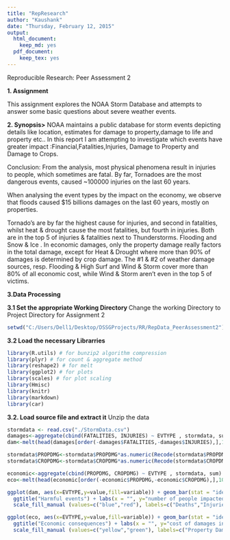 ```yaml
---
title: "RepResearch"
author: "Kaushank"
date: "Thursday, February 12, 2015"
output:
  html_document:
    keep_md: yes
  pdf_document:
    keep_tex: yes
---
```

Reproducible Research: Peer Assessment 2

<b>1. Assignment</b>

This assignment explores the  NOAA Storm Database and attempts to answer some basic questions about severe weather events. 


<b>2. Synopsis></b>
NOAA maintains a public database for storm events depicting details like location,  estimates for damage to property,damage to life and property etc..
In this report I am attempting to  investigate which events have greater impact 
:Financial,Fatalities,Injuries, Damage to Property and Damage to Crops.

Conclusion:
From the analysis, most  physical phenomena result in injuries to people, which sometimes are fatal. By far, Tornadoes are the most dangerous events, caused ~100000 injuries on the last 60 years.

When analysing the event types by the impact on the economy, we observe that floods caused $15 billions damages on the last 60 years, mostly on properties.

Tornado's are by far the highest cause for injuries, and second in fatalities, whilst heat &amp; drought cause the most fatalities, but fourth in injuries. Both are in the top 5 of injuries &amp; fatalities next to Thunderstorms. Flooding  and Snow &amp; Ice . In economic damages, only the property damage really factors in the total damage, except for Heat &amp; Drought where more than 90% of damages is determined by crop damage. The #1 &amp; #2 of weather damage sources, resp. Flooding &amp; High Surf and Wind &amp; Storm cover more than 80% of all economic cost, while Wind &amp; Storm aren't even in the top 5 of victims.</p>


<b>3.Data Processing</b>

<b>3.1 Set the appropriate Working Directory </b>
Change the working Directory to Project Directory for Assignment 2
```r
setwd("C:/Users/Dell1/Desktop/DSSGProjects/RR/RepData_PeerAssessment2")
```

<b>3.2 Load the necessary Librarries</b>

```r
library(R.utils) # for bunzip2 algorithm compression
library(plyr) # for count & aggregate method
library(reshape2) # for melt 
library(ggplot2) # for plots
library(scales) # for plot scaling
library(Hmisc)
library(knitr)
library(markdown)
library(car)

```

<b>3.2. Load source file and extract it</b>
Unzip the data

```r
stormdata <- read.csv("./StormData.csv")
damages<-aggregate(cbind(FATALITIES, INJURIES) ~ EVTYPE , stormdata, sum)
dam<-melt(head(damages[order(-damages$FATALITIES,-damages$INJURIES),],10))

stormdata$PROPDMG<-stormdata$PROPDMG*as.numeric(Recode(stormdata$PROPDMGEXP, "'0'=1;'1'=10;'2'=100;'3'=1000;'4'=10000;'5'=100000;'6'=1000000;'7'=10000000;'8'=100000000;'B'=1000000000;'h'=100;'H'=100;'K'=1000;'m'=1000000;'M'=1000000;'-'=0;'?'=0;'+'=0",as.factor.result=FALSE))
stormdata$CROPDMG<-stormdata$CROPDMG*as.numeric(Recode(stormdata$CROPDMGEXP, "'0'=1;'2'=100;'B'=1000000000;'k'=1000;'K'=1000;'m'=1000000;'M'=1000000;''=0;'?'=0",as.factor.result=FALSE))

economic<-aggregate(cbind(PROPDMG, CROPDMG) ~ EVTYPE , stormdata, sum)
eco<-melt(head(economic[order(-economic$PROPDMG,-economic$CROPDMG),],10))

ggplot(dam, aes(x=EVTYPE,y=value,fill=variable)) + geom_bar(stat = "identity") + coord_flip() +
  ggtitle("Harmful events") + labs(x = "", y="number of people impacted") +
  scale_fill_manual (values=c("blue","red"), labels=c("Deaths","Injuries"))

ggplot(eco, aes(x=EVTYPE,y=value,fill=variable)) + geom_bar(stat = "identity") + coord_flip() +
  ggtitle("Economic consequences") + labs(x = "", y="cost of damages in dollars") +
  scale_fill_manual (values=c("yellow","green"), labels=c("Property Damage","Crop Damage"))

```
